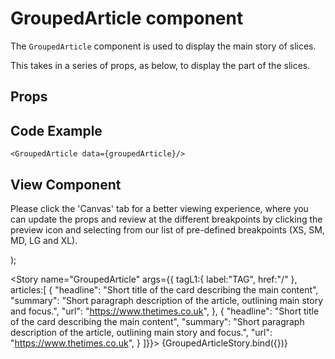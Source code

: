 

<Meta
  title="Newskit Components/Slices/Grouped Article"
  component={GroupedArticle}
/>

# GroupedArticle component
The `GroupedArticle` component is used to display the main story of slices.

This takes in a series of props, as below, to display the part of the slices.

## Props
<Props of={GroupedArticle} />

## Code Example
`<GroupedArticle data={groupedArticle}/>`

## View Component
Please click the 'Canvas' tab for a better viewing experience, where you can update the props and review at the different breakpoints by clicking the preview icon and selecting from our list of pre-defined breakpoints (XS, SM, MD, LG and XL).

  <NewsKitProvider theme={TimesWebLightTheme}>
    <GroupedArticle {...{ tagL1 , articles}} />
  </NewsKitProvider>
);

<Story name="GroupedArticle" args={{ 
  tagL1:{
    label:"TAG",
    href:"/"
  }, 
  articles:[
  {
    "headline": "Short title of the card describing the main content",
    "summary": "Short paragraph description of the article, outlining main story and focus.",
    "url": "https://www.thetimes.co.uk",
  },
  {
    "headline": "Short title of the card describing the main content",
    "summary": "Short paragraph description of the article, outlining main story and focus.",
    "url": "https://www.thetimes.co.uk",
  }
]}}>
  {GroupedArticleStory.bind({})}
</Story>